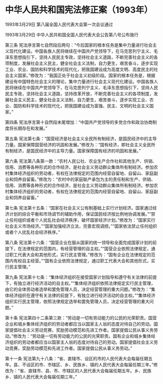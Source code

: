 # 中华人民共和国宪法修正案（1993年）

1993年3月29日 第八届全国人民代表大会第一次会议通过

1993年3月29日 中华人民共和国全国人民代表大会公告第八号公布施行

  

第三条 宪法序言第七自然段后两句：“今后国家的根本任务是集中力量进行社会主义现代化建设。中国各族人民将继续在中国共产党领导下，在马克思列宁主义、毛泽东思想指引下，坚持人民民主专政，坚持社会主义道路，不断完善社会主义的各项制度，发展社会主义民主，健全社会主义法制，自力更生，艰苦奋斗，逐步实现工业、农业、国防和科学技术的现代化，把我国建设成为高度文明、高度民主的社会主义国家。”修改为：“我国正处于社会主义初级阶段。国家的根本任务是，根据建设有中国特色社会主义的理论，集中力量进行社会主义现代化建设。中国各族人民将继续在中国共产党领导下，在马克思列宁主义、毛泽东思想指引下，坚持人民民主专政，坚持社会主义道路，坚持改革开放，不断完善社会主义的各项制度，发展社会主义民主，健全社会主义法制，自力更生，艰苦奋斗，逐步实现工业、农业、国防和科学技术的现代化，把我国建设成为富强、民主、文明的社会主义国家。”

第四条 宪法序言第十自然段末尾增加：“中国共产党领导的多党合作和政治协商制度将长期存在和发展。”

第五条 宪法第七条：“国营经济是社会主义全民所有制经济，是国民经济中的主导力量。国家保障国营经济的巩固和发展。”修改为：“国有经济，即社会主义全民所有制经济，是国民经济中的主导力量。国家保障国有经济的巩固和发展。”

第六条 宪法第八条第一款：“农村人民公社、农业生产合作社和其他生产、供销、信用、消费等各种形式的合作经济，是社会主义劳动群众集体所有制经济。参加农村集体经济组织的劳动者，有权在法律规定的范围内经营自留地、自留山、家庭副业和饲养自留畜。”修改为：“农村中的家庭联产承包为主的责任制和生产、供销、信用、消费等各种形式的合作经济，是社会主义劳动群众集体所有制经济。参加农村集体经济组织的劳动者，有权在法律规定的范围内经营自留地、自留山、家庭副业和饲养自留畜。”

第七条 宪法第十五条：“国家在社会主义公有制基础上实行计划经济。国家通过经济计划的综合平衡和市场调节的辅助作用，保证国民经济按比例地协调发展。”“禁止任何组织或者个人扰乱社会经济秩序，破坏国家经济计划。”修改为：“国家实行社会主义市场经济。”“国家加强经济立法，完善宏观调控。”“国家依法禁止任何组织或者个人扰乱社会经济秩序。”

第八条 宪法第十六条：“国营企业在服从国家的统一领导和全面完成国家计划的前提下，在法律规定的范围内，有经营管理的自主权。”“国营企业依照法律规定，通过职工代表大会和其他形式，实行民主管理。”修改为：“国有企业在法律规定的范围内有权自主经营。”“国有企业依照法律规定，通过职工代表大会和其他形式，实行民主管理。”

第九条 宪法第十七条：“集体经济组织在接受国家计划指导和遵守有关法律的前提下，有独立进行经济活动的自主权。”“集体经济组织依照法律规定实行民主管理，由它的全体劳动者选举和罢免管理人员，决定经营管理的重大问题。”修改为：“集体经济组织在遵守有关法律的前提下，有独立进行经济活动的自主权。”“集体经济组织实行民主管理，依照法律规定选举和罢免管理人员，决定经营管理的重大问题。”

第十条 宪法第四十二条第三款：“劳动是一切有劳动能力的公民的光荣职责。国营企业和城乡集体经济组织的劳动者都应当以国家主人翁的态度对待自己的劳动。国家提倡社会主义劳动竞赛，奖励劳动模范和先进工作者。国家提倡公民从事义务劳动。”修改为：“劳动是一切有劳动能力的公民的光荣职责。国有企业和城乡集体经济组织的劳动者都应当以国家主人翁的态度对待自己的劳动。国家提倡社会主义劳动竞赛，奖励劳动模范和先进工作者。国家提倡公民从事义务劳动。”

第十一条 宪法第九十八条：“省、直辖市、设区的市的人民代表大会每届任期五年。县、不设区的市、市辖区、乡、民族乡、镇的人民代表大会每届任期三年。”修改为：“省、直辖市、县、市、市辖区的人民代表大会每届任期五年。乡、民族乡、镇的人民代表大会每届任期三年。”